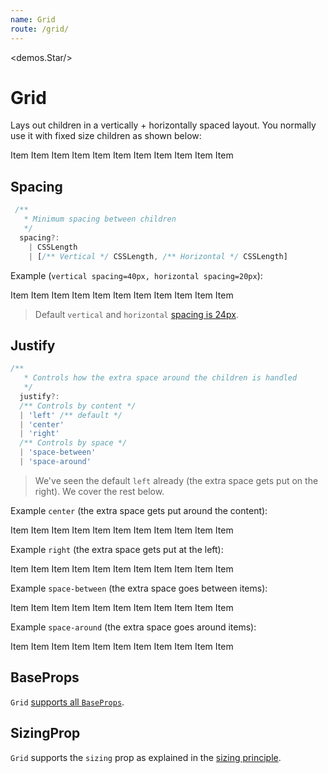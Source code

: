 ```yaml
---
name: Grid
route: /grid/
---
```



<demos.Star/>

# Grid 

Lays out children in a vertically + horizontally spaced layout. You normally use it with fixed size children as shown below:

<Playground>
  <Grid>
    <Content width={180} height={200} style={{backgroundColor: "lightskyblue"}}>Item</Content>
    <Content width={180} height={200} style={{backgroundColor: "lightskyblue"}}>Item</Content>
    <Content width={180} height={200} style={{backgroundColor: "lightskyblue"}}>Item</Content>
    <Content width={180} height={200} style={{backgroundColor: "lightskyblue"}}>Item</Content>
    <Content width={180} height={200} style={{backgroundColor: "lightskyblue"}}>Item</Content>
    <Content width={180} height={200} style={{backgroundColor: "lightskyblue"}}>Item</Content>
    <Content width={180} height={200} style={{backgroundColor: "lightskyblue"}}>Item</Content>
    <Content width={180} height={200} style={{backgroundColor: "lightskyblue"}}>Item</Content>
    <Content width={180} height={200} style={{backgroundColor: "lightskyblue"}}>Item</Content>
    <Content width={180} height={200} style={{backgroundColor: "lightskyblue"}}>Item</Content>
    <Content width={180} height={200} style={{backgroundColor: "lightskyblue"}}>Item</Content>
  </Grid>
</Playground>

## Spacing

```ts
 /** 
   * Minimum spacing between children
   */
  spacing?:
    | CSSLength
    | [/** Vertical */ CSSLength, /** Horizontal */ CSSLength]
```
Example (`vertical spacing=40px, horizontal spacing=20px`): 

<Playground>
  <Grid spacing={[40,20]}>
    <Content width={180} height={200} style={{backgroundColor: "lightskyblue"}}>Item</Content>
    <Content width={180} height={200} style={{backgroundColor: "lightskyblue"}}>Item</Content>
    <Content width={180} height={200} style={{backgroundColor: "lightskyblue"}}>Item</Content>
    <Content width={180} height={200} style={{backgroundColor: "lightskyblue"}}>Item</Content>
    <Content width={180} height={200} style={{backgroundColor: "lightskyblue"}}>Item</Content>
    <Content width={180} height={200} style={{backgroundColor: "lightskyblue"}}>Item</Content>
    <Content width={180} height={200} style={{backgroundColor: "lightskyblue"}}>Item</Content>
    <Content width={180} height={200} style={{backgroundColor: "lightskyblue"}}>Item</Content>
    <Content width={180} height={200} style={{backgroundColor: "lightskyblue"}}>Item</Content>
    <Content width={180} height={200} style={{backgroundColor: "lightskyblue"}}>Item</Content>
    <Content width={180} height={200} style={{backgroundColor: "lightskyblue"}}>Item</Content>
  </Grid>
</Playground>

> Default `vertical` and `horizontal` [spacing is 24px][defaults].

## Justify

```ts
/** 
   * Controls how the extra space around the children is handled
   */
  justify?:
  /** Controls by content */
  | 'left' /** default */
  | 'center'
  | 'right'
  /** Controls by space */
  | 'space-between'
  | 'space-around'
```

> We've seen the default `left` already (the extra space gets put on the right). We cover the rest below.

Example `center` (the extra space gets put around the content):

<Playground>
  <Grid justify="center">
    <Content width={180} height={200} style={{backgroundColor: "lightskyblue"}}>Item</Content>
    <Content width={180} height={200} style={{backgroundColor: "lightskyblue"}}>Item</Content>
    <Content width={180} height={200} style={{backgroundColor: "lightskyblue"}}>Item</Content>
    <Content width={180} height={200} style={{backgroundColor: "lightskyblue"}}>Item</Content>
    <Content width={180} height={200} style={{backgroundColor: "lightskyblue"}}>Item</Content>
    <Content width={180} height={200} style={{backgroundColor: "lightskyblue"}}>Item</Content>
    <Content width={180} height={200} style={{backgroundColor: "lightskyblue"}}>Item</Content>
    <Content width={180} height={200} style={{backgroundColor: "lightskyblue"}}>Item</Content>
    <Content width={180} height={200} style={{backgroundColor: "lightskyblue"}}>Item</Content>
    <Content width={180} height={200} style={{backgroundColor: "lightskyblue"}}>Item</Content>
    <Content width={180} height={200} style={{backgroundColor: "lightskyblue"}}>Item</Content>
  </Grid>
</Playground>

Example `right` (the extra space gets put at the left): 

<Playground>
  <Grid justify="right">
    <Content width={180} height={200} style={{backgroundColor: "lightskyblue"}}>Item</Content>
    <Content width={180} height={200} style={{backgroundColor: "lightskyblue"}}>Item</Content>
    <Content width={180} height={200} style={{backgroundColor: "lightskyblue"}}>Item</Content>
    <Content width={180} height={200} style={{backgroundColor: "lightskyblue"}}>Item</Content>
    <Content width={180} height={200} style={{backgroundColor: "lightskyblue"}}>Item</Content>
    <Content width={180} height={200} style={{backgroundColor: "lightskyblue"}}>Item</Content>
    <Content width={180} height={200} style={{backgroundColor: "lightskyblue"}}>Item</Content>
    <Content width={180} height={200} style={{backgroundColor: "lightskyblue"}}>Item</Content>
    <Content width={180} height={200} style={{backgroundColor: "lightskyblue"}}>Item</Content>
    <Content width={180} height={200} style={{backgroundColor: "lightskyblue"}}>Item</Content>
    <Content width={180} height={200} style={{backgroundColor: "lightskyblue"}}>Item</Content>
  </Grid>
</Playground>

Example `space-between` (the extra space goes between items): 

<Playground>
  <Grid justify="space-between">
    <Content width={145} height={145} style={{backgroundColor: "lightskyblue"}}>Item</Content>
    <Content width={145} height={145} style={{backgroundColor: "lightskyblue"}}>Item</Content>
    <Content width={145} height={145} style={{backgroundColor: "lightskyblue"}}>Item</Content>
    <Content width={145} height={145} style={{backgroundColor: "lightskyblue"}}>Item</Content>
    <Content width={145} height={145} style={{backgroundColor: "lightskyblue"}}>Item</Content>
    <Content width={145} height={145} style={{backgroundColor: "lightskyblue"}}>Item</Content>
    <Content width={145} height={145} style={{backgroundColor: "lightskyblue"}}>Item</Content>
    <Content width={145} height={145} style={{backgroundColor: "lightskyblue"}}>Item</Content>
    <Content width={145} height={145} style={{backgroundColor: "lightskyblue"}}>Item</Content>
    <Content width={145} height={145} style={{backgroundColor: "lightskyblue"}}>Item</Content>
    <Content width={145} height={145} style={{backgroundColor: "lightskyblue"}}>Item</Content>
  </Grid>
</Playground>

Example `space-around` (the extra space goes around items): 

<Playground>
  <Grid justify="space-around">
    <Content width={145} height={145} style={{backgroundColor: "lightskyblue"}}>Item</Content>
    <Content width={145} height={145} style={{backgroundColor: "lightskyblue"}}>Item</Content>
    <Content width={145} height={145} style={{backgroundColor: "lightskyblue"}}>Item</Content>
    <Content width={145} height={145} style={{backgroundColor: "lightskyblue"}}>Item</Content>
    <Content width={145} height={145} style={{backgroundColor: "lightskyblue"}}>Item</Content>
    <Content width={145} height={145} style={{backgroundColor: "lightskyblue"}}>Item</Content>
    <Content width={145} height={145} style={{backgroundColor: "lightskyblue"}}>Item</Content>
    <Content width={145} height={145} style={{backgroundColor: "lightskyblue"}}>Item</Content>
    <Content width={145} height={145} style={{backgroundColor: "lightskyblue"}}>Item</Content>
    <Content width={145} height={145} style={{backgroundColor: "lightskyblue"}}>Item</Content>
    <Content width={145} height={145} style={{backgroundColor: "lightskyblue"}}>Item</Content>
  </Grid>
</Playground>

## BaseProps

`Grid` [supports all `BaseProps`][common-types].

## SizingProp

`Grid` supports the `sizing` prop as explained in the [sizing principle][principle-sizing].

[common-types]:../common-types/
[principle-spacing]:../principle-spacing/
[principle-sizing]:../principle-sizing/
[defaults]:../defaults/
